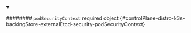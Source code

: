 
<details className="config-field" data-expandable="false" open>
<summary>

######## `podSecurityContext` <span className="config-field-required" data-required="false">required</span> <span className="config-field-type">object</span> <span className="config-field-default"></span> <span className="config-field-enum"></span> {#controlPlane-distro-k3s-backingStore-externalEtcd-security-podSecurityContext}



</summary>



</details>
